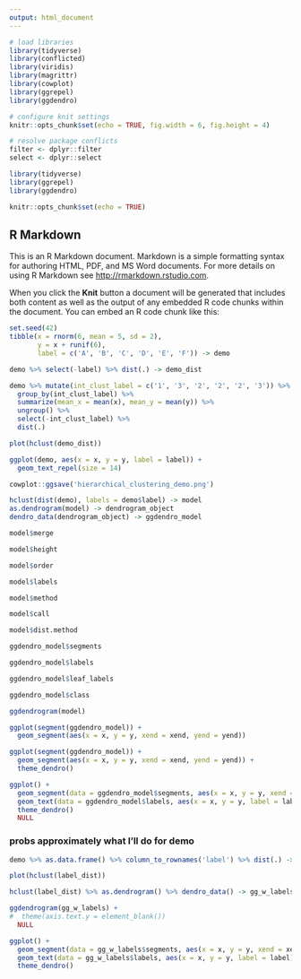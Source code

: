 ```yaml
---
output: html_document
---
```


```r
# load libraries
library(tidyverse)
library(conflicted)
library(viridis)
library(magrittr)
library(cowplot)
library(ggrepel)
library(ggdendro)

# configure knit settings
knitr::opts_chunk$set(echo = TRUE, fig.width = 6, fig.height = 4)

# resolve package conflicts
filter <- dplyr::filter
select <- dplyr::select
```

```r
library(tidyverse)
library(ggrepel)
library(ggdendro)

knitr::opts_chunk$set(echo = TRUE)
```

## R Markdown

This is an R Markdown document. Markdown is a simple formatting syntax for authoring HTML, PDF, and MS Word documents. For more details on using R Markdown see <http://rmarkdown.rstudio.com>.

When you click the **Knit** button a document will be generated that includes both content as well as the output of any embedded R code chunks within the document. You can embed an R code chunk like this:

```r
set.seed(42)
tibble(x = rnorm(6, mean = 5, sd = 2), 
       y = x + runif(6),
       label = c('A', 'B', 'C', 'D', 'E', 'F')) -> demo
```

```r
demo %>% select(-label) %>% dist(.) -> demo_dist
```

```r
demo %>% mutate(int_clust_label = c('1', '3', '2', '2', '2', '3')) %>%
  group_by(int_clust_label) %>%
  summarize(mean_x = mean(x), mean_y = mean(y)) %>%
  ungroup() %>%
  select(-int_clust_label) %>%
  dist(.)
```

```r
plot(hclust(demo_dist))
```


```r
ggplot(demo, aes(x = x, y = y, label = label)) + 
  geom_text_repel(size = 14)

cowplot::ggsave('hierarchical_clustering_demo.png')
```

```r
hclust(dist(demo), labels = demo$label) -> model
as.dendrogram(model) -> dendrogram_object
dendro_data(dendrogram_object) -> ggdendro_model
```

```r
model$merge

model$height

model$order

model$labels

model$method

model$call

model$dist.method
```

```r
ggdendro_model$segments

ggdendro_model$labels

ggdendro_model$leaf_labels

ggdendro_model$class
```

```r
ggdendrogram(model)
```

```r
ggplot(segment(ggdendro_model)) +
  geom_segment(aes(x = x, y = y, xend = xend, yend = yend))
```

```r
ggplot(segment(ggdendro_model)) +
  geom_segment(aes(x = x, y = y, xend = xend, yend = yend)) +
  theme_dendro()
```

```r
ggplot() +
  geom_segment(data = ggdendro_model$segments, aes(x = x, y = y, xend = xend, yend = yend)) +
  geom_text(data = ggdendro_model$labels, aes(x = x, y = y, label = label), vjust = 1.5) +
  theme_dendro()
  NULL
```

### probs approximately what I'll do for demo

```r
demo %>% as.data.frame() %>% column_to_rownames('label') %>% dist(.) -> label_dist
```

```r
plot(hclust(label_dist))
```

```r
hclust(label_dist) %>% as.dendrogram() %>% dendro_data() -> gg_w_labels
```

```r
ggdendrogram(gg_w_labels) +
#  theme(axis.text.y = element_blank())
  NULL
```

```r
ggplot() +
  geom_segment(data = gg_w_labels$segments, aes(x = x, y = y, xend = xend, yend = yend)) +
  geom_text(data = gg_w_labels$labels, aes(x = x, y = y, label = label), vjust = 1.5) +
  theme_dendro()
```







